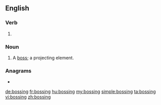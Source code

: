 ==English==

===Verb===
{{head|en|present participle}}

# {{present participle of|boss|lang=en|nocat=1}}

===Noun===
{{en-noun}}

# {{lb|en|architecture}} A [[boss]]; a projecting element.

===Anagrams===
* {{l|en|Gibsons}}

[[de:bossing]]
[[fr:bossing]]
[[hu:bossing]]
[[my:bossing]]
[[simple:bossing]]
[[ta:bossing]]
[[vi:bossing]]
[[zh:bossing]]